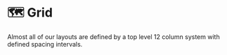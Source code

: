
<Meta title="Core|Foundations/Layouts/Grid/About" />

# 🗺️ Grid

Almost all of our layouts are defined by a top level 12 column system with defined spacing intervals.

